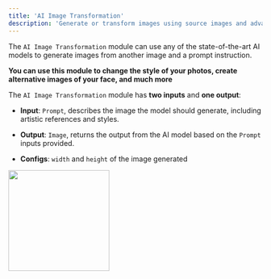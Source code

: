 ```yaml
---
title: 'AI Image Transformation'
description: 'Generate or transform images using source images and advanced techniques such as style transfer or conditional generation.'
---
```


The `AI Image Transformation` module can use any of the state-of-the-art AI models to generate images from another image and a prompt instruction. 

**You can use this module to change the style of your photos, create alternative images of your face, and much more**

The `AI Image Transformation` module has **two inputs** and **one output**:

- **Input**: `Prompt`, describes the image the model should generate, including artistic references and styles.
- **Output**: `Image`, returns the output from the AI model based on the `Prompt` inputs provided.

- **Configs**: `width` and `height` of the image generated

<img height="200" src="AIIT.png" />

